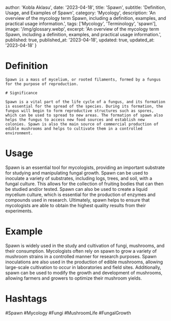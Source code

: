 
  author: 'Kobla Aklasu',
  date: '2023-04-18',
  title: 'Spawn',
  subtitle: 'Definition, Usage, and Examples of Spawn',
  category: 'Mycology',
  description: 'An overview of the mycology term Spawn, including a definition, examples, and practical usage information.',
  tags: ['Mycology', 'Terminology', 'spawn'],
  image: '/img/glossary.webp',
  excerpt: 'An overview of the mycology term Spawn, including a definition, examples, and practical usage information.',
  published: true,
  published_at: '2023-04-18',
  updated: true,
  updated_at: '2023-04-18'
}




# Definition
    
    Spawn is a mass of mycelium, or rooted filaments, formed by a fungus for the purpose of reproduction.
    
    # Significance
    
    Spawn is a vital part of the life cycle of a fungus, and its formation is essential for the spread of the species. During its formation, the fungus will begin to form reproductive structures such as spores, which can be used to spread to new areas. The formation of spawn also helps the fungus to access new food sources and establish new colonies. Spawn is also the main source of commercial production of edible mushrooms and helps to cultivate them in a controlled environment.

# Usage

Spawn is an essential tool for mycologists, providing an important substrate for studying and manipulating fungal growth. Spawn can be used to inoculate a variety of substrates, including logs, trees, and soil, with a fungal culture. This allows for the collection of fruiting bodies that can then be studied and/or tested. Spawn can also be used to create a liquid mycelium culture, which is essential for the production of enzymes and compounds used in research. Ultimately, spawn helps to ensure that mycologists are able to obtain the highest quality results from their experiments.

# Example

Spawn is widely used in the study and cultivation of fungi, mushrooms, and their consumption. Mycologists often rely on spawn to grow a variety of mushroom strains in a controlled manner for research purposes. Spawn inoculations are also used in the production of edible mushrooms, allowing large-scale cultivation to occur in laboratories and field sites. Additionally, spawn can be used to modify the growth and development of mushrooms, allowing farmers and growers to optimize their mushroom yields.

# Hashtags

#Spawn #Mycology #Fungi #MushroomLife #FungalGrowth


